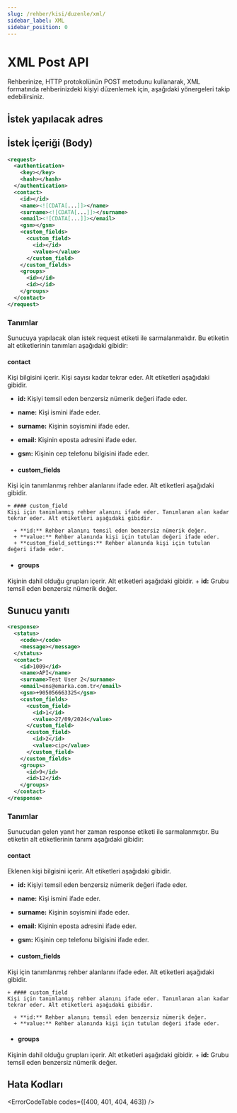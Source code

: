 ```yaml
---
slug: /rehber/kisi/duzenle/xml/
sidebar_label: XML
sidebar_position: 0
---
```



# XML Post API
<AccessWarning />
Rehberinize, HTTP protokolünün POST metodunu kullanarak, XML formatında rehberinizdeki kişiyi düzenlemek için, aşağıdaki yönergeleri takip edebilirsiniz.

## İstek yapılacak adres

<RequestURL type="POST" url="https://api.iletimerkezi.com/v1/edit-contact" />

## İstek İçeriği (Body)

```xml
<request>
  <authentication>
    <key></key>
    <hash></hash>
  </authentication>
  <contact>
    <id></id>
    <name><![CDATA[...]]></name>
    <surname><![CDATA[...]]></surname>
    <email><![CDATA[...]]></email>
    <gsm></gsm>
    <custom_fields>
      <custom_field>
        <id></id>
        <value></value>
      </custom_field>
    </custom_fields>
    <groups>
      <id></id>
      <id></id>
    </groups>
  </contact>
</request>
```

### Tanımlar

Sunucuya yapılacak olan istek <Badge>request</Badge> etiketi ile sarmalanmalıdır. Bu etiketin alt etiketlerinin tanımları aşağıdaki gibidir:

<AccessDescription />

#### contact
Kişi bilgisini içerir. Kişi sayısı kadar tekrar eder. Alt etiketleri aşağıdaki gibidir.

  + **id:** Kişiyi temsil eden benzersiz nümerik değeri ifade eder.
  + **name:** Kişi ismini ifade eder.
  + **surname:** Kişinin soyismini ifade eder.
  + **email:** Kişinin eposta adresini ifade eder.
  + **gsm:** Kişinin cep telefonu bilgisini ifade eder.

  + #### custom_fields
  Kişi için tanımlanmış rehber alanlarını ifade eder. Alt etiketleri aşağıdaki gibidir.

    + #### custom_field
    Kişi için tanımlanmış rehber alanını ifade eder. Tanımlanan alan kadar tekrar eder. Alt etiketleri aşağıdaki gibidir.

      + **id:** Rehber alanını temsil eden benzersiz nümerik değer.
      + **value:** Rehber alanında kişi için tutulan değeri ifade eder.
      + **custom_field_settings:** Rehber alanında kişi için tutulan değeri ifade eder.

  + #### groups
  Kişinin dahil olduğu grupları içerir. Alt etiketleri aşağıdaki gibidir.
    + **id:** Grubu temsil eden benzersiz nümerik değer.

## Sunucu yanıtı

```xml
<response>
  <status>
    <code></code>
    <message></message>
  </status>
  <contact>
    <id>1009</id>
    <name>API</name>
    <surname>Test User 2</surname>
    <email>ens@emarka.com.tr</email>
    <gsm>+905056663325</gsm>
    <custom_fields>
      <custom_field>
        <id>1</id>
        <value>27/09/2024</value>
      </custom_field>
      <custom_field>
        <id>2</id>
        <value>cip</value>
      </custom_field>
    </custom_fields>
    <groups>
      <id>9</id>
      <id>12</id>
    </groups>
  </contact>
</response>
```

### Tanımlar

Sunucudan gelen yanıt her zaman <Badge>response</Badge> etiketi ile sarmalanmıştır. Bu etiketin alt etiketlerinin tanımı aşağıdaki gibidir:

<ResponseStatus />

#### contact
Eklenen kişi bilgisini içerir. Alt etiketleri aşağıdaki gibidir.

  + **id:** Kişiyi temsil eden benzersiz nümerik değeri ifade eder.
  + **name:** Kişi ismini ifade eder.
  + **surname:** Kişinin soyismini ifade eder.
  + **email:** Kişinin eposta adresini ifade eder.
  + **gsm:** Kişinin cep telefonu bilgisini ifade eder.

  + #### custom_fields
  Kişi için tanımlanmış rehber alanlarını ifade eder. Alt etiketleri aşağıdaki gibidir.

    + #### custom_field
    Kişi için tanımlanmış rehber alanını ifade eder. Tanımlanan alan kadar tekrar eder. Alt etiketleri aşağıdaki gibidir.

      + **id:** Rehber alanını temsil eden benzersiz nümerik değer.
      + **value:** Rehber alanında kişi için tutulan değeri ifade eder.

  + #### groups
  Kişinin dahil olduğu grupları içerir. Alt etiketleri aşağıdaki gibidir.
    + **id:** Grubu temsil eden benzersiz nümerik değer.

## Hata Kodları

<ErrorCodeTable codes={[400, 401, 404, 463]} />